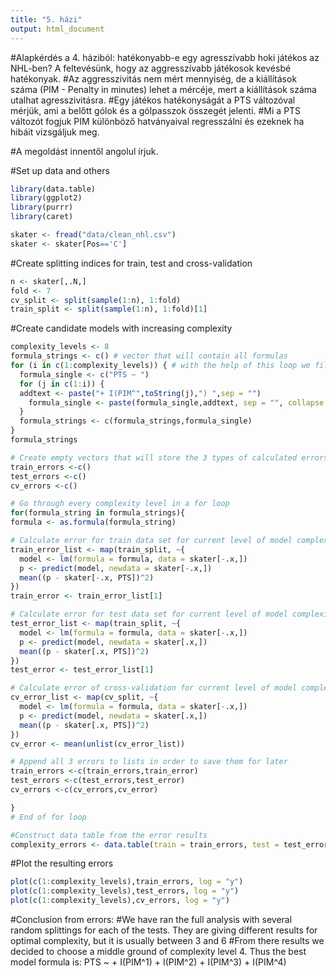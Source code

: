 ```yaml
---
title: "5. házi"
output: html_document
---
```


#Alapkérdés a 4. háziból: hatékonyabb-e egy agresszívabb hoki játékos az NHL-ben? A feltevésünk, hogy az aggresszívabb játékosok kevésbé hatékonyak.
#Az aggresszivitás nem mért mennyiség, de a kiállítások száma (PIM - Penalty in minutes) lehet a mércéje, mert a kiállítások száma utalhat agresszivitásra. 
#Egy játékos hatékonyságát a PTS változóval mérjük, ami a belőtt gólok és a gólpasszok összegét jelenti.
#Mi a PTS változót fogjuk PIM különböző hatványaival regresszálni és ezeknek ha hibáit vizsgáljuk meg. 

#A megoldást innentől angolul írjuk.

#Set up data and others
```R
library(data.table)
library(ggplot2)
library(purrr)
library(caret)

skater <- fread("data/clean_nhl.csv")
skater <- skater[Pos=='C']
```


#Create splitting indices for train, test and cross-validation
```R
n <- skater[,.N,]
fold <- 7
cv_split <- split(sample(1:n), 1:fold)
train_split <- split(sample(1:n), 1:fold)[1]
```

#Create candidate models with increasing complexity
```R
complexity_levels <- 8
formula_strings <- c() # vector that will contain all formulas
for (i in c(1:complexity_levels)) { # with the help of this loop we fill up the formula list
  formula_single <- c("PTS ~ ")
  for (j in c(1:i)) {
  addtext <- paste("+ I(PIM^",toString(j),") ",sep = "")
    formula_single <- paste(formula_single,addtext, sep = "", collapse = NULL)
  }
  formula_strings <- c(formula_strings,formula_single)
}
formula_strings
```

```R

# Create empty vectors that will store the 3 types of calculated errors for each model complexity level
train_errors <-c()
test_errors <-c()
cv_errors <-c()

# Go through every complexity level in a for loop
for(formula_string in formula_strings){
formula <- as.formula(formula_string)

# Calculate error for train data set for current level of model complexity
train_error_list <- map(train_split, ~{
  model <- lm(formula = formula, data = skater[-.x,])  
  p <- predict(model, newdata = skater[-.x,])
  mean((p - skater[-.x, PTS])^2)
})
train_error <- train_error_list[1]

# Calculate error for test data set for current level of model complexity
test_error_list <- map(train_split, ~{
  model <- lm(formula = formula, data = skater[-.x,])  
  p <- predict(model, newdata = skater[.x,])
  mean((p - skater[.x, PTS])^2)
})
test_error <- test_error_list[1]

# Calculate error of cross-validation for current level of model complexity
cv_error_list <- map(cv_split, ~{
  model <- lm(formula = formula, data = skater[-.x,])  
  p <- predict(model, newdata = skater[.x,])
  mean((p - skater[.x, PTS])^2)
})
cv_error <- mean(unlist(cv_error_list))

# Append all 3 errors to lists in order to save them for later
train_errors <-c(train_errors,train_error)
test_errors <-c(test_errors,test_error)
cv_errors <-c(cv_errors,cv_error)

}
# End of for loop

#Construct data table from the error results
complexity_errors <- data.table(train = train_errors, test = test_errors, cv = cv_errors)
```


#Plot the resulting errors
```R
plot(c(1:complexity_levels),train_errors, log = "y")
plot(c(1:complexity_levels),test_errors, log = "y")
plot(c(1:complexity_levels),cv_errors, log = "y")

```

#Conclusion from errors:
#We have ran the full analysis with several random splittings for each of the tests. They are giving different results for optimal complexity, but it is usually between 3 and 6
#From there results we decided to choose a middle ground of complexity level 4. Thus the best model formula is: PTS ~ + I(PIM^1) + I(PIM^2) + I(PIM^3) + I(PIM^4) 
